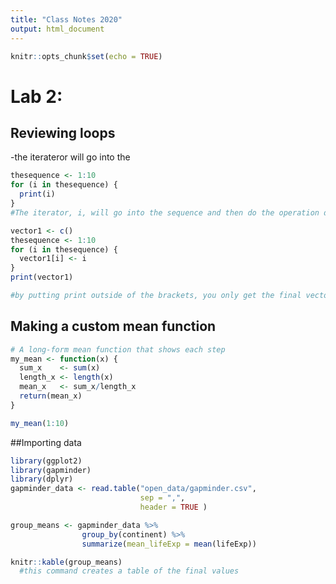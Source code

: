 ```yaml
---
title: "Class Notes 2020"
output: html_document
---
```


```r
knitr::opts_chunk$set(echo = TRUE)
```

# Lab 2: 

## Reviewing loops
-the iterateror will go into the 
```r
thesequence <- 1:10
for (i in thesequence) {
  print(i)
}
#The iterator, i, will go into the sequence and then do the operation defined in the brackets. Iterator will be the value that it takes on in the sequence

```

```r

vector1 <- c()
thesequence <- 1:10
for (i in thesequence) {
  vector1[i] <- i
}
print(vector1)

#by putting print outside of the brackets, you only get the final vector printed
```

## Making a custom mean function 
```r
# A long-form mean function that shows each step
my_mean <- function(x) {
  sum_x    <- sum(x) 
  length_x <- length(x) 
  mean_x   <- sum_x/length_x
  return(mean_x) 
}

my_mean(1:10)

```

##Importing data 

```r
library(ggplot2)
library(gapminder)
library(dplyr)
gapminder_data <- read.table("open_data/gapminder.csv",
                             sep = ",",
                             header = TRUE )

group_means <- gapminder_data %>%
                group_by(continent) %>%
                summarize(mean_lifeExp = mean(lifeExp))

knitr::kable(group_means)
  #this command creates a table of the final values
```

